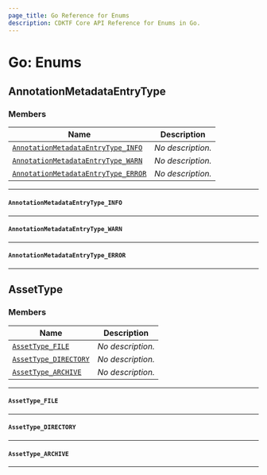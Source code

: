 ```yaml
---
page_title: Go Reference for Enums
description: CDKTF Core API Reference for Enums in Go.
---
```


<!-- This file is generated through yarn generate-docs -->

# Go: Enums <a name="Enums" id="Enums"></a>

## AnnotationMetadataEntryType <a name="AnnotationMetadataEntryType" id="cdktf.AnnotationMetadataEntryType"></a>

### Members <a name="Members" id="Members"></a>

| **Name**                                                                                              | **Description**   |
| ----------------------------------------------------------------------------------------------------- | ----------------- |
| <code><a href="#cdktf.AnnotationMetadataEntryType.INFO">AnnotationMetadataEntryType_INFO</a></code>   | _No description._ |
| <code><a href="#cdktf.AnnotationMetadataEntryType.WARN">AnnotationMetadataEntryType_WARN</a></code>   | _No description._ |
| <code><a href="#cdktf.AnnotationMetadataEntryType.ERROR">AnnotationMetadataEntryType_ERROR</a></code> | _No description._ |

---

#### `AnnotationMetadataEntryType_INFO` <a name="AnnotationMetadataEntryType_INFO" id="cdktf.AnnotationMetadataEntryType.INFO"></a>

---

#### `AnnotationMetadataEntryType_WARN` <a name="AnnotationMetadataEntryType_WARN" id="cdktf.AnnotationMetadataEntryType.WARN"></a>

---

#### `AnnotationMetadataEntryType_ERROR` <a name="AnnotationMetadataEntryType_ERROR" id="cdktf.AnnotationMetadataEntryType.ERROR"></a>

---

## AssetType <a name="AssetType" id="cdktf.AssetType"></a>

### Members <a name="Members" id="Members"></a>

| **Name**                                                                  | **Description**   |
| ------------------------------------------------------------------------- | ----------------- |
| <code><a href="#cdktf.AssetType.FILE">AssetType_FILE</a></code>           | _No description._ |
| <code><a href="#cdktf.AssetType.DIRECTORY">AssetType_DIRECTORY</a></code> | _No description._ |
| <code><a href="#cdktf.AssetType.ARCHIVE">AssetType_ARCHIVE</a></code>     | _No description._ |

---

#### `AssetType_FILE` <a name="AssetType_FILE" id="cdktf.AssetType.FILE"></a>

---

#### `AssetType_DIRECTORY` <a name="AssetType_DIRECTORY" id="cdktf.AssetType.DIRECTORY"></a>

---

#### `AssetType_ARCHIVE` <a name="AssetType_ARCHIVE" id="cdktf.AssetType.ARCHIVE"></a>

---
